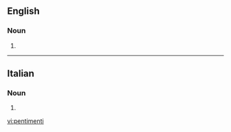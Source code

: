==English==

===Noun===
{{head|en|plural}}

# {{plural of|pentimento|lang=en}}

----

==Italian==

===Noun===
{{head|it|plural|g=m}}

# {{plural of|pentimento|lang=it}}

[[vi:pentimenti]]